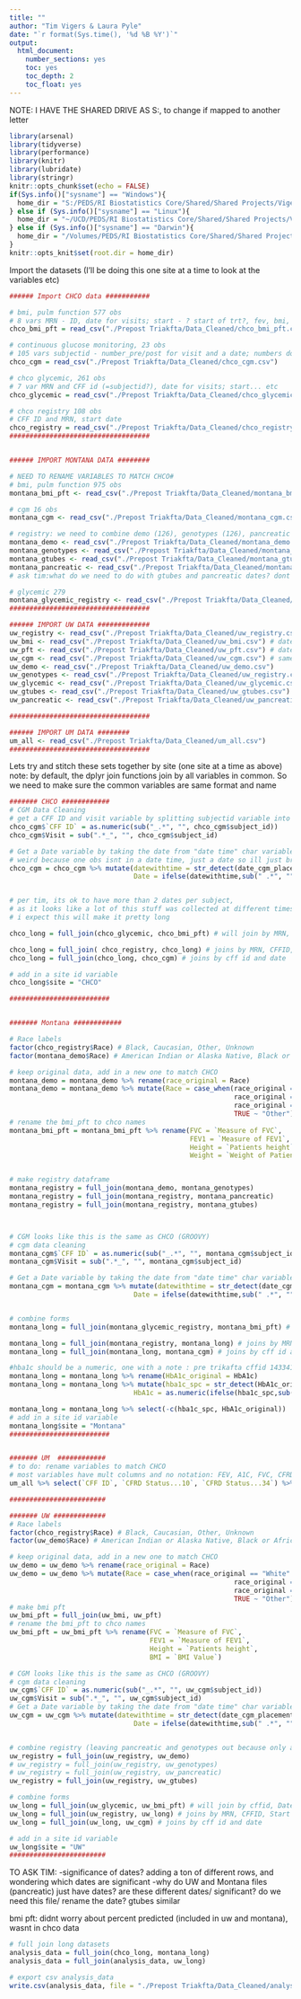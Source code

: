 ```yaml
---
title: ""
author: "Tim Vigers & Laura Pyle"
date: "`r format(Sys.time(), '%d %B %Y')`"
output:
  html_document:
    number_sections: yes
    toc: yes
    toc_depth: 2
    toc_float: yes
---
```


NOTE: I HAVE THE SHARED DRIVE AS S:, to change if mapped to another letter
```r
library(arsenal)
library(tidyverse)
library(performance)
library(knitr)
library(lubridate)
library(stringr)
knitr::opts_chunk$set(echo = FALSE)
if(Sys.info()["sysname"] == "Windows"){
  home_dir = "S:/PEDS/RI Biostatistics Core/Shared/Shared Projects/Vigers/CF/Christine Chan"
} else if (Sys.info()["sysname"] == "Linux"){
  home_dir = "~/UCD/PEDS/RI Biostatistics Core/Shared/Shared Projects/Vigers/CF/Christine Chan"
} else if (Sys.info()["sysname"] == "Darwin"){
  home_dir = "/Volumes/PEDS/RI Biostatistics Core/Shared/Shared Projects/Vigers/CF/Christine Chan"
}
knitr::opts_knit$set(root.dir = home_dir)
```


Import the datasets (I'll be doing this one site at a time to look at the variables etc)
```r
###### Import CHCO data ###########

# bmi, pulm function 577 obs
# 8 vars MRN - ID, date for visits; start - ? start of trt?, fev, bmi, height, weight, fec 
chco_bmi_pft = read_csv("./Prepost Triakfta/Data_Cleaned/chco_bmi_pft.csv")

# continuous glucose monitoring, 23 obs
# 105 vars subjectid - number_pre/post for visit and a date; numbers dont seem to correspond to mrn in bmi pft
chco_cgm = read_csv("./Prepost Triakfta/Data_Cleaned/chco_cgm.csv")

# chco glycemic, 261 obs
# 7 var MRN and CFF id (=subjectid?), date for visits; start... etc
chco_glycemic = read_csv("./Prepost Triakfta/Data_Cleaned/chco_glycemic.csv")

# chco registry 108 obs
# CFF ID and MRN, start date
chco_registry = read_csv("./Prepost Triakfta/Data_Cleaned/chco_registry.csv")
###################################


###### IMPORT MONTANA DATA ########

# NEED TO RENAME VARIABLES TO MATCH CHCO#
# bmi, pulm function 975 obs
montana_bmi_pft <- read_csv("./Prepost Triakfta/Data_Cleaned/montana_bmi_pft.csv")

# cgm 16 obs
montana_cgm <- read_csv("./Prepost Triakfta/Data_Cleaned/montana_cgm.csv")

# registry: we need to combine demo (126), genotypes (126), pancreatic (241), gtubes (155)
montana_demo <- read_csv("./Prepost Triakfta/Data_Cleaned/montana_demo.csv")
montana_genotypes <- read_csv("./Prepost Triakfta/Data_Cleaned/montana_genotypes.csv")
montana_gtubes <- read_csv("./Prepost Triakfta/Data_Cleaned/montana_gtubes.csv") # what are the dates here
montana_pancreatic <- read_csv("./Prepost Triakfta/Data_Cleaned/montana_pancreatic.csv") # what is this? just dates and cffid
# ask tim:what do we need to do with gtubes and pancreatic dates? dont look like chco data

# glycemic 279
montana_glycemic_registry <- read_csv("./Prepost Triakfta/Data_Cleaned/montana_glycemic_registry.csv") # looks identical
###################################

###### IMPORT UW DATA #############
uw_registry <- read_csv("./Prepost Triakfta/Data_Cleaned/uw_registry.csv") #cffid and start
uw_bmi <- read_csv("./Prepost Triakfta/Data_Cleaned/uw_bmi.csv") # date, cffid, height, bmi (height bmi need rename)
uw_pft <- read_csv("./Prepost Triakfta/Data_Cleaned/uw_pft.csv") # datee, cffid, fev, fvc need renaming
uw_cgm <- read_csv("./Prepost Triakfta/Data_Cleaned/uw_cgm.csv") # same code as montana
uw_demo <- read_csv("./Prepost Triakfta/Data_Cleaned/uw_demo.csv") 
uw_genotypes <- read_csv("./Prepost Triakfta/Data_Cleaned/uw_registry.csv") # no genotype data here?
uw_glycemic <- read_csv("./Prepost Triakfta/Data_Cleaned/uw_glycemic.csv") # looks good, same as chco
uw_gtubes <- read_csv("./Prepost Triakfta/Data_Cleaned/uw_gtubes.csv") # rename date of encounter to date
uw_pancreatic <- read_csv("./Prepost Triakfta/Data_Cleaned/uw_pancreatic.csv") # same as montana, no pancreatic data though

###################################

###### IMPORT UM DATA ########
um_all <- read_csv("./Prepost Triakfta/Data_Cleaned/um_all.csv")
###################################

```

Lets try and stitch these sets together by site (one site at a time as above)
note: by default, the dplyr join functions join by all variables in common. So we need to make sure the common variables are same format and name
```r
####### CHCO ############
# CGM Data Cleaning
# get a CFF ID and visit variable by splitting subjectid variable into CFF ID and Visit
chco_cgm$`CFF ID` = as.numeric(sub("_.*", "", chco_cgm$subject_id))
chco_cgm$Visit = sub(".*_", "", chco_cgm$subject_id)

# Get a Date variable by taking the date from "date time" char variable date_cgm_placement
# weird because one obs isnt in a date time, just a date so ill just brute it
chco_cgm = chco_cgm %>% mutate(datewithtime = str_detect(date_cgm_placement, " "),
                               Date = ifelse(datewithtime,sub(" .*", "", chco_cgm$date_cgm_placement), date_cgm_placement))


# per tim, its ok to have more than 2 dates per subject,
# as it looks like a lot of this stuff was collected at different times for different subjects;
# i expect this will make it pretty long

chco_long = full_join(chco_glycemic, chco_bmi_pft) # will join by MRN, Start, Date

chco_long = full_join( chco_registry, chco_long) # joins by MRN, CFFID, Start
chco_long = full_join(chco_long, chco_cgm) # joins by cff id and date

# add in a site id variable
chco_long$site = "CHCO"

#########################


####### Montana ############

# Race labels
factor(chco_registry$Race) # Black, Caucasian, Other, Unknown
factor(montana_demo$Race) # American Indian or Alaska Native, Black or African American, Some other race, Two or more races, White

# keep original data, add in a new one to match CHCO
montana_demo = montana_demo %>% rename(race_original = Race)
montana_demo = montana_demo %>% mutate(Race = case_when(race_original == "White" ~ "Caucasian",
                                                        race_original == "Black or African American" ~ "Black",
                                                        race_original == NA ~ "Unknown",
                                                        TRUE ~ "Other"))
# rename the bmi_pft to chco names
montana_bmi_pft = montana_bmi_pft %>% rename(FVC = `Measure of FVC`,
                                             FEV1 = `Measure of FEV1`,
                                             Height = `Patients height`,
                                             Weight = `Weight of Patient`)


# make registry dataframe
montana_registry = full_join(montana_demo, montana_genotypes)
montana_registry = full_join(montana_registry, montana_pancreatic)
montana_registry = full_join(montana_registry, montana_gtubes)



# CGM looks like this is the same as CHCO (GROOVY)
# cgm data cleaning
montana_cgm$`CFF ID` = as.numeric(sub("_.*", "", montana_cgm$subject_id))
montana_cgm$Visit = sub(".*_", "", montana_cgm$subject_id)

# Get a Date variable by taking the date from "date time" char variable date_cgm_placement
montana_cgm = montana_cgm %>% mutate(datewithtime = str_detect(date_cgm_placement, " "),
                               Date = ifelse(datewithtime,sub(" .*", "", montana_cgm$date_cgm_placement), date_cgm_placement))


# combine forms
montana_long = full_join(montana_glycemic_registry, montana_bmi_pft) # will join by cffid, Date

montana_long = full_join(montana_registry, montana_long) # joins by MRN, CFFID, Start
montana_long = full_join(montana_long, montana_cgm) # joins by cff id and date

#hba1c should be a numeric, one with a note : pre trikafta cffid 1433411
montana_long = montana_long %>% rename(HbA1c_original = HbA1c)
montana_long = montana_long %>% mutate(hba1c_spc = str_detect(HbA1c_original, " "),
                               HbA1c = as.numeric(ifelse(hba1c_spc,sub(" .*", "", montana_long$HbA1c_original), HbA1c_original)))

montana_long = montana_long %>% select(-c(hba1c_spc, HbA1c_original))
# add in a site id variable
montana_long$site = "Montana"
#########################


####### UM  ############
# to do: rename variables to match CHCO
# most variables have mult columns and no notation: FEV, A1C, FVC, CFRD Status, etc
um_all %>% select(`CFF ID`, `CFRD Status...10`, `CFRD Status...34`) %>% filter(`CFRD Status...10` != `CFRD Status...34`)

########################

####### UW #############
# Race labels
factor(chco_registry$Race) # Black, Caucasian, Other, Unknown
factor(uw_demo$Race) # American Indian or Alaska Native, Black or African American, Some other race, Two or more races, White

# keep original data, add in a new one to match CHCO
uw_demo = uw_demo %>% rename(race_original = Race)
uw_demo = uw_demo %>% mutate(Race = case_when(race_original == "White" ~ "Caucasian",
                                                        race_original == "Black or African American" ~ "Black",
                                                        race_original == NA ~ "Unknown",
                                                        TRUE ~ "Other"))
# make bmi pft
uw_bmi_pft = full_join(uw_bmi, uw_pft)
# rename the bmi_pft to chco names
uw_bmi_pft = uw_bmi_pft %>% rename(FVC = `Measure of FVC`,
                                   FEV1 = `Measure of FEV1`,
                                   Height = `Patients height`,
                                   BMI = `BMI Value`)

# CGM looks like this is the same as CHCO (GROOVY)
# cgm data cleaning
uw_cgm$`CFF ID` = as.numeric(sub("_.*", "", uw_cgm$subject_id))
uw_cgm$Visit = sub(".*_", "", uw_cgm$subject_id)
# Get a Date variable by taking the date from "date time" char variable date_cgm_placement
uw_cgm = uw_cgm %>% mutate(datewithtime = str_detect(date_cgm_placement, " "),
                               Date = ifelse(datewithtime,sub(" .*", "", uw_cgm$date_cgm_placement), date_cgm_placement))


# combine registry (leaving pancreatic and genotypes out because only a id and date variable)
uw_registry = full_join(uw_registry, uw_demo)
# uw_registry = full_join(uw_registry, uw_genotypes)
# uw_registry = full_join(uw_registry, uw_pancreatic)
uw_registry = full_join(uw_registry, uw_gtubes)

# combine forms
uw_long = full_join(uw_glycemic, uw_bmi_pft) # will join by cffid, Date
uw_long = full_join(uw_registry, uw_long) # joins by MRN, CFFID, Start
uw_long = full_join(uw_long, uw_cgm) # joins by cff id and date

# add in a site id variable
uw_long$site = "UW"
########################
```
TO ASK TIM: 
-significance of dates? adding a ton of different rows, and wondering which dates are significant
-why do UW and Montana files (pancreatic) just have dates? are these different dates/ significant? do we need this file/ rename the date? gtubes similar

bmi pft: didnt worry about percent predicted (included in uw and montana), wasnt in chco data

```r
# full join long datasets
analysis_data = full_join(chco_long, montana_long)
analysis_data = full_join(analysis_data, uw_long)

# export csv analysis_data
write.csv(analysis_data, file = "./Prepost Triakfta/Data_Cleaned/analysis_data.csv")
```